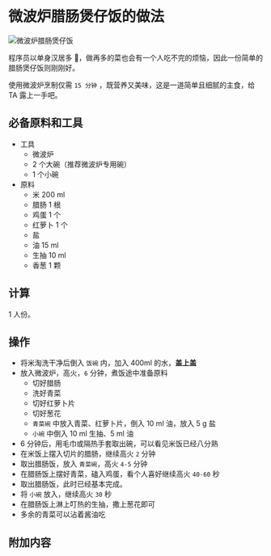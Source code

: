 # 微波炉腊肠煲仔饭的做法

![微波炉腊肠煲仔饭](微波炉腊肠煲仔饭.png)

程序员以单身汉居多 🐶，做再多的菜也会有一个人吃不完的烦恼，因此一份简单的腊肠煲仔饭则刚刚好。

使用微波炉烹制仅需 `15 分钟` ，既营养又美味，这是一道简单且细腻的主食，给 TA 露上一手吧。

## 必备原料和工具

- 工具
  - 微波炉
  - 2 个大碗（推荐微波炉专用碗）
  - 1 个小碗
- 原料
  - 米 200 ml
  - 腊肠 1 根
  - 鸡蛋 1 个
  - 红萝卜 1 个
  - 盐
  - 油 15 ml
  - 生抽 10 ml
  - 香葱 1 颗

## 计算

1 人份。

## 操作

- 将米淘洗干净后倒入 `饭碗` 内，加入 400ml 的水，**盖上盖**
- 放入微波炉，高火，`6` 分钟，煮饭途中准备原料
  - 切好腊肠
  - 洗好青菜
  - 切好红萝卜片
  - 切好葱花
  - `青菜碗` 中放入青菜、红萝卜片，倒入 10 ml 油，放入 5 g 盐
  - `小碗` 中倒入 10 ml 生抽、5 ml 油
- 6 分钟后，用毛巾或隔热手套取出碗，可以看见米饭已经八分熟
- 在米饭上摆入切片的腊肠，继续高火 `2` 分钟
- 取出腊肠饭，放入 `青菜碗`，高火 `4-5` 分钟
- 在腊肠饭上摆好青菜，磕入鸡蛋，看个人喜好继续高火 `40-60` 秒
- 取出腊肠饭，此时已经基本完成。
- 将 `小碗` 放入，继续高火 `30` 秒
- 在腊肠饭上淋上叮热的生抽，撒上葱花即可
- 多余的青菜可以沾着酱油吃

## 附加内容



